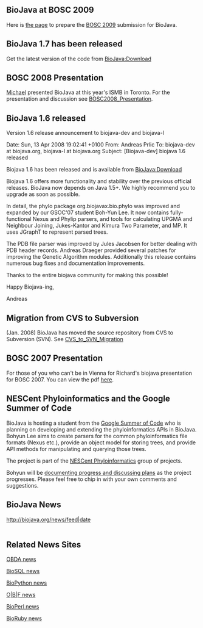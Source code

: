 == BioJava at BOSC 2009 ==

Here is [[BOSC2009_Presentation|the page]] to prepare the [http://www.open-bio.org/wiki/BOSC_2009 BOSC 2009] submission for BioJava.

== BioJava 1.7 has been released==

Get the latest version of the code from [[BioJava:Download]]

== BOSC 2008 Presentation ==

[[User:Heuermh|Michael]] presented BioJava at this year's ISMB in Toronto. For the presentation and discussion see [[BOSC2008_Presentation]].

== BioJava 1.6 released ==

Version 1.6 release announcement to biojava-dev and biojava-l

Date: Sun, 13 Apr 2008 19:02:41 +0100
From: Andreas Prlic
To: biojava-dev at biojava.org, biojava-l at biojava.org
Subject: [Biojava-dev] biojava 1.6 released

Biojava 1.6 has been released and is available from [[BioJava:Download]]

Biojava 1.6 offers more functionality and stability over the previous official releases. BioJava now depends on Java 1.5+. We highly recommend you to upgrade as soon as possible.

In detail, the phylo package org.biojavax.bio.phylo was improved and expanded by our GSOC'07 student Boh-Yun Lee. It now contains fully- functional Nexus and Phylip parsers, and tools for calculating UPGMA and Neighbour Joining, Jukes-Kantor and Kimura Two Parameter, and MP. It uses JGraphT to represent parsed trees.

The PDB file parser was improved by Jules Jacobsen for better dealing with PDB header records. Andreas Draeger provided several patches for improving the Genetic Algorithm modules. Additionally this release contains numerous bug fixes and documentation improvements.

Thanks to the entire biojava community for making this possible!

Happy Biojava-ing,

Andreas 

== Migration from CVS to Subversion ==

(Jan. 2008) BioJava has moved the source repository from CVS to Subversion (SVN). See [[CVS_to_SVN_Migration]]

== BOSC 2007 Presentation ==

For those of you who can't be in Vienna for Richard's biojava presentation for BOSC 2007. You can view the pdf [http://www.biojava.org/download/files/bosc2007.pdf here].

== NESCent Phyloinformatics and the Google Summer of Code ==

BioJava is hosting a student from the [http://code.google.com/soc Google Summer of Code] who is planning on developing and extending the phyloinformatics APIs in BioJava. Bohyun Lee aims to create parsers for the common phyloinformatics file formats (Nexus etc.), provide an object model for storing trees, and provide API methods for manipulating and querying those trees.

The project is part of the [http://phylosoc.nescent.org/ NESCent Phyloinformatics] group of projects.

Bohyun will be [[Project:PhyloSOC07|documenting progress and discussing plans]] as the project progresses. Please feel free to chip in with your own comments and suggestions.

== BioJava News ==

<table>
<rss>http://biojava.org/news/feed|date</rss>
</table>

== Related News Sites ==

[http://obda.open-bio.org/news OBDA news]

[http://biosql.org/news/ BioSQL news]

[http://biopython.open-bio.org/news BioPython news]

[http://news.open-bio.org/ O|B|F news]

[http://bioperl.org/news/ BioPerl news]

[http://bioruby.org/news/ BioRuby news]